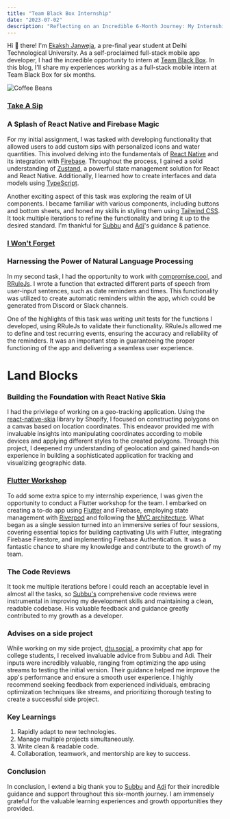 ```yaml
---
title: "Team Black Box Internship"
date: "2023-07-02"
description: "Reflecting on an Incredible 6-Month Journey: My Internship at Team Black Box"
---
```



Hi 👋 there! I'm [Ekaksh Janweja](https://stormej.me/#/), a pre-final year student at Delhi Technological University. As a self-proclaimed full-stack mobile app developer, I had the incredible opportunity to intern at [Team Black Box](https://teamblackbox.in/). In this blog, I'll share my experiences working as a full-stack mobile intern at Team Black Box for six months.

![Coffee Beans](https://cdn.hashnode.com/res/hashnode/image/stock/unsplash/TD4DBagg2wE/upload/b7568f0a4887b9c721d8a2b9cdcb9824.jpeg?w=1600&h=840&fit=crop&crop=entropy&auto=compress,format&format=webp)

### [Take A Sip](https://play.google.com/store/apps/details?id=app.takeasip)

### A Splash of React Native and Firebase Magic

For my initial assignment, I was tasked with developing functionality that allowed users to add custom sips with personalized icons and water quantities. This involved delving into the fundamentals of [React Native](https://reactnative.dev/) and its integration with [Firebase](https://firebase.google.com/). Throughout the process, I gained a solid understanding of [Zustand](https://zustand-demo.pmnd.rs/), a powerful state management solution for React and React Native. Additionally, I learned how to create interfaces and data models using [TypeScript](https://www.typescriptlang.org/).

Another exciting aspect of this task was exploring the realm of UI components. I became familiar with various components, including buttons and bottom sheets, and honed my skills in styling them using [Tailwind CSS](https://tailwindcss.com/). It took multiple iterations to refine the functionality and bring it up to the desired standard. I'm thankful for [Subbu](https://www.linkedin.com/in/subramanian-elavathur/) and [Adi](https://www.linkedin.com/in/aditya-shetty-318b09b6/)'s guidance & patience.

### [I Won't Forget](https://play.google.com/store/apps/details?id=app.iwontforget)

### Harnessing the Power of Natural Language Processing

In my second task, I had the opportunity to work with [compromise.cool](http://compromise.cool), and [RRuleJs](https://jakubroztocil.github.io/rrule/). I wrote a function that extracted different parts of speech from user-input sentences, such as date reminders and times. This functionality was utilized to create automatic reminders within the app, which could be generated from Discord or Slack channels.

One of the highlights of this task was writing unit tests for the functions I developed, using RRuleJs to validate their functionality. RRuleJs allowed me to define and test recurring events, ensuring the accuracy and reliability of the reminders. It was an important step in guaranteeing the proper functioning of the app and delivering a seamless user experience.

# Land Blocks

### Building the Foundation with React Native Skia

I had the privilege of working on a geo-tracking application. Using the [react-native-skia](https://shopify.github.io/react-native-skia/) library by Shopify, I focused on constructing polygons on a canvas based on location coordinates. This endeavor provided me with invaluable insights into manipulating coordinates according to mobile devices and applying different styles to the created polygons. Through this project, I deepened my understanding of geolocation and gained hands-on experience in building a sophisticated application for tracking and visualizing geographic data.

### [Flutter Workshop](https://github.com/ekakshjanweja/TodoApp)

To add some extra spice to my internship experience, I was given the opportunity to conduct a Flutter workshop for the team. I embarked on creating a to-do app using [Flutter](https://flutter.dev/) and Firebase, employing state management with [Riverpod](https://riverpod.dev/) and following the [MVC architecture](https://www.geeksforgeeks.org/mvc-framework-introduction/). What began as a single session turned into an immersive series of four sessions, covering essential topics for building captivating UIs with Flutter, integrating Firebase Firestore, and implementing Firebase Authentication. It was a fantastic chance to share my knowledge and contribute to the growth of my team.

### The Code Reviews

It took me multiple iterations before I could reach an acceptable level in almost all the tasks, so [Subbu's](https://www.linkedin.com/in/subramanian-elavathur/) comprehensive code reviews were instrumental in improving my development skills and maintaining a clean, readable codebase. His valuable feedback and guidance greatly contributed to my growth as a developer.

### Advises on a side project

While working on my side project, [dtu.social](http://dtu.social), a proximity chat app for college students, I received invaluable advice from Subbu and Adi. Their inputs were incredibly valuable, ranging from optimizing the app using streams to testing the initial version. Their guidance helped me improve the app's performance and ensure a smooth user experience. I highly recommend seeking feedback from experienced individuals, embracing optimization techniques like streams, and prioritizing thorough testing to create a successful side project.

### Key Learnings

1. Rapidly adapt to new technologies.
2. Manage multiple projects simultaneously.
3. Write clean & readable code.
4. Collaboration, teamwork, and mentorship are key to success.

### Conclusion

In conclusion, I extend a big thank you to [Subbu](https://www.linkedin.com/in/subramanian-elavathur/) and [Adi](https://www.linkedin.com/in/aditya-shetty-318b09b6/) for their incredible guidance and support throughout this six-month journey. I am immensely grateful for the valuable learning experiences and growth opportunities they provided.